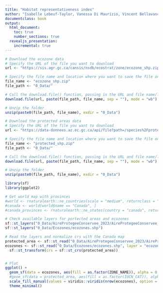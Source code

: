 ```yaml
---
title: "Habitat representativeness index"
author: "Isabelle Lebeuf-Taylor, Vanessa Di Maurizio, Vincent Bellavance et Benjamin Mercier"
documentclass: book
output:
  html_document:
    toc: true
    number_sections: true
  revealjs_presentation:
    incremental: true   
---
```


```r
# Download the ecozone data
# Specify the URL of the file you want to download
url <- "https://sis.agr.gc.ca/cansis/nsdb/ecostrat/zone/ecozone_shp.zip"

# Specify the file name and location where you want to save the file on your computer
file_name <- "ecozone_shp.zip"
file_path <- "0_Data/"

# Call the download.file() function, passing in the URL and file name/location as arguments
download.file(url, paste(file_path, file_name, sep = ""), mode = "wb")

# Unzip the folder
unzip(paste0(file_path, file_name), exdir = "0_Data")

# Download the protected areas data
# Specify the URL of the file you want to download
url <- "https://data-donnees.az.ec.gc.ca/api/file?path=/species%2Fprotectrestore%2Fcanadian-protected-conserved-areas-database%2FDatabases%2FAireProtegeeConservee_2023.zip"

# Specify the file name and location where you want to save the file on your computer
file_name <- "protected_shp.zip"
file_path <- "0_Data/"

# Call the download.file() function, passing in the URL and file name/location as arguments
download.file(url, paste(file_path, file_name, sep = ""), mode = "wb")

# Unzip the folder
unzip(paste0(file_path, file_name), exdir = "0_Data")
```

```r
library(sf)
library(ggplot2)

# Get world map with provinces
#world <- rnaturalearth::ne_countries(scale = "medium", returnclass = "sf")
#canada <- world[world$name == "Canada", ]
#canada_provinces <- rnaturalearth::ne_states(country = "canada", returnclass = "sf")

# Check available layers for portected areas and ecozones
sf::st_layers("0_Data/AireProtegeeConservee_2023/AireProtegeeConservee_2023.gdb")
sf::st_layers("0_Data/Ecozones/ecozones.shp")

# Read the layers and normalize crs with the Canada map
protected_area <- sf::st_read("0_Data/AireProtegeeConservee_2023/AireProtegeeConservee_2023.gdb", "AireProtegeeConservee_2023")
ecozones <- sf::st_read("0_Data/Ecozones/ecozones.shp", layer = "ecozones") |>
  sf::st_transform(crs = sf::st_crs(protected_area))


# Plot
ggplot() +
  geom_sf(data = ecozones, aes(fill = as.factor(ZONE_NAME)), alpha = 0.5) +
  #geom_sf(data = protected_area, aes(fill = as.factor(IUCN_CAT)), alpha = 0.2) +
  scale_fill_manual(values = viridis::viridis(nrow(ecozones), option = "D")) +
  theme_minimal()
```